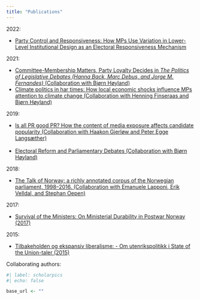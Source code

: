 ```yaml
---
title: "Publications"
---
```


2022:

- [Party Control and Responsiveness: How MPs Use Variation in Lower-Level Institutional Design as an Electoral Responsiveness Mechanism](http://ceur-ws.org/Vol-3133/paper07.pdf)

2021:

- [Committee-Membership Matters, Party Loyalty Decides in <em>The Politics of Legislative Debates (Hanna Back, Marc Debus, and Jorge M. Fernandes)</em> (Collaboration with Bjørn Høyland)](https://oxford.universitypressscholarship.com/view/10.1093/oso/9780198849063.001.0001/oso-9780198849063-chapter-31)
- [Climate politics in har times: How local economic shocks influence MPs attention to climate change (Collaboration with Henning Finseraas and Bjørn Høyland)](https://ejpr.onlinelibrary.wiley.com/doi/full/10.1111/1475-6765.12415)

2019:

- [Is all PR good PR? How the content of media exposure affects candidate popularity (Collaboration with Haakon Gjerløw and Peter Egge Langsæther)](https://www.sciencedirect.com/science/article/pii/S0261379418303548)<br><br>
- [Electoral Reform and Parliamentary Debates (Collaboration  with Bjørn Høyland)](https://onlinelibrary.wiley.com/doi/full/10.1111/lsq.12237)

2018:

- [The Talk of Norway: a richly annotated corpus of the Norwegian parliament, 1998–2016. (Collaboration with Emanuele Lapponi, Erik Velldal, and Stephan Oepen)](https://link.springer.com/article/10.1007/s10579-018-9411-5)

2017:

- [Survival of the Ministers: On Ministerial Durability in Postwar Norway (2017)](http://onlinelibrary.wiley.com/doi/10.1111/1467-9477.12086/abstract)

2015:

- [Tilbakeholden og ekspansiv liberalisme: - Om utenrikspolitikk i State of the Union-taler (2015)](https://www.idunn.no/ip/2015/01/tilbakeholden_og_ekspansiv_liberalisme_-_om_utenrikspoliti)


Collaborating authors:

```r
#| label: scholarpics
#| echo: false

base_url <- ""

```


<!-- ![](https://scholar.googleusercontent.com/citations?view_op=medium_photo&user=fOIO08sAAAAJ&citpid=1){width=10%} -->
<!-- ![](https://scholar.googleusercontent.com/citations?view_op=medium_photo&user=LKrqoSgAAAAJ&citpid=1){width=10%} -->
<!-- ![](https://scholar.googleusercontent.com/citations?view_op=medium_photo&user=EnmGAG8AAAAJ&citpid=1){width=10%} -->
<!-- ![](https://scholar.googleusercontent.com/citations?view_op=medium_photo&user=DSU-yuMAAAAJ&citpid=1){width=10%} -->
<!-- ![](https://scholar.googleusercontent.com/citations?view_op=medium_photo&user=v2IK8CkAAAAJ&citpid=1){width=10%} -->
<!-- ![](https://scholar.googleusercontent.com/citations?view_op=medium_photo&user=lbQyqGoAAAAJ&citpid=1){width=10%} -->
<!-- ![](https://scholar.googleusercontent.com/citations?view_op=medium_photo&user=0lUHSdEAAAAJ&citpid=1){width=10%} -->
